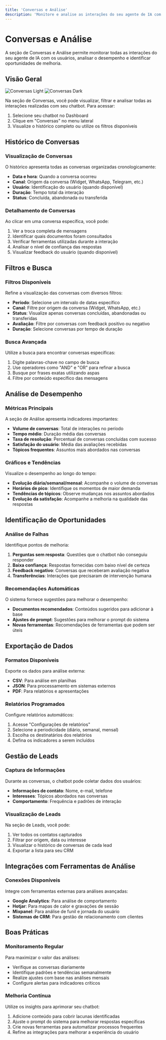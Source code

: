 ```yaml
---
title: 'Conversas e Análise'
description: 'Monitore e analise as interações do seu agente de IA com os usuários'
---
```


# Conversas e Análise

A seção de Conversas e Análise permite monitorar todas as interações do seu agente de IA com os usuários, analisar o desempenho e identificar oportunidades de melhoria.

## Visão Geral

<img
  className="block dark:hidden"
  src="/images/conversations-light.svg"
  alt="Conversas Light"
/>
<img
  className="hidden dark:block"
  src="/images/conversations-dark.svg"
  alt="Conversas Dark"
/>

Na seção de Conversas, você pode visualizar, filtrar e analisar todas as interações realizadas com seu chatbot. Para acessar:

1. Selecione seu chatbot no Dashboard
2. Clique em "Conversas" no menu lateral
3. Visualize o histórico completo ou utilize os filtros disponíveis

## Histórico de Conversas

### Visualização de Conversas

O histórico apresenta todas as conversas organizadas cronologicamente:

- **Data e hora**: Quando a conversa ocorreu
- **Canal**: Origem da conversa (Widget, WhatsApp, Telegram, etc.)
- **Usuário**: Identificação do usuário (quando disponível)
- **Duração**: Tempo total da interação
- **Status**: Concluída, abandonada ou transferida

### Detalhamento de Conversas

Ao clicar em uma conversa específica, você pode:

1. Ver a troca completa de mensagens
2. Identificar quais documentos foram consultados
3. Verificar ferramentas utilizadas durante a interação
4. Analisar o nível de confiança das respostas
5. Visualizar feedback do usuário (quando disponível)

## Filtros e Busca

### Filtros Disponíveis

Refine a visualização das conversas com diversos filtros:

- **Período**: Selecione um intervalo de datas específico
- **Canal**: Filtre por origem da conversa (Widget, WhatsApp, etc.)
- **Status**: Visualize apenas conversas concluídas, abandonadas ou transferidas
- **Avaliação**: Filtre por conversas com feedback positivo ou negativo
- **Duração**: Selecione conversas por tempo de duração

### Busca Avançada

Utilize a busca para encontrar conversas específicas:

1. Digite palavras-chave no campo de busca
2. Use operadores como "AND" e "OR" para refinar a busca
3. Busque por frases exatas utilizando aspas
4. Filtre por conteúdo específico das mensagens

## Análise de Desempenho

### Métricas Principais

A seção de Análise apresenta indicadores importantes:

- **Volume de conversas**: Total de interações no período
- **Tempo médio**: Duração média das conversas
- **Taxa de resolução**: Percentual de conversas concluídas com sucesso
- **Satisfação do usuário**: Média das avaliações recebidas
- **Tópicos frequentes**: Assuntos mais abordados nas conversas

### Gráficos e Tendências

Visualize o desempenho ao longo do tempo:

- **Evolução diária/semanal/mensal**: Acompanhe o volume de conversas
- **Horários de pico**: Identifique os momentos de maior demanda
- **Tendências de tópicos**: Observe mudanças nos assuntos abordados
- **Evolução da satisfação**: Acompanhe a melhoria na qualidade das respostas

## Identificação de Oportunidades

### Análise de Falhas

Identifique pontos de melhoria:

1. **Perguntas sem resposta**: Questões que o chatbot não conseguiu responder
2. **Baixa confiança**: Respostas fornecidas com baixo nível de certeza
3. **Feedback negativo**: Conversas que receberam avaliação negativa
4. **Transferências**: Interações que precisaram de intervenção humana

### Recomendações Automáticas

O sistema fornece sugestões para melhorar o desempenho:

- **Documentos recomendados**: Conteúdos sugeridos para adicionar à base
- **Ajustes de prompt**: Sugestões para melhorar o prompt do sistema
- **Novas ferramentas**: Recomendações de ferramentas que podem ser úteis

## Exportação de Dados

### Formatos Disponíveis

Exporte os dados para análise externa:

- **CSV**: Para análise em planilhas
- **JSON**: Para processamento em sistemas externos
- **PDF**: Para relatórios e apresentações

### Relatórios Programados

Configure relatórios automáticos:

1. Acesse "Configurações de relatórios"
2. Selecione a periodicidade (diário, semanal, mensal)
3. Escolha os destinatários dos relatórios
4. Defina os indicadores a serem incluídos

## Gestão de Leads

### Captura de Informações

Durante as conversas, o chatbot pode coletar dados dos usuários:

- **Informações de contato**: Nome, e-mail, telefone
- **Interesses**: Tópicos abordados nas conversas
- **Comportamento**: Frequência e padrões de interação

### Visualização de Leads

Na seção de Leads, você pode:

1. Ver todos os contatos capturados
2. Filtrar por origem, data ou interesse
3. Visualizar o histórico de conversas de cada lead
4. Exportar a lista para seu CRM

## Integrações com Ferramentas de Análise

### Conexões Disponíveis

Integre com ferramentas externas para análises avançadas:

- **Google Analytics**: Para análise de comportamento
- **Hotjar**: Para mapas de calor e gravações de sessão
- **Mixpanel**: Para análise de funil e jornada do usuário
- **Sistemas de CRM**: Para gestão de relacionamento com clientes

## Boas Práticas

### Monitoramento Regular

Para maximizar o valor das análises:

- Verifique as conversas diariamente
- Identifique padrões e tendências semanalmente
- Realize ajustes com base nas análises mensais
- Configure alertas para indicadores críticos

### Melhoria Contínua

Utilize os insights para aprimorar seu chatbot:

1. Adicione conteúdo para cobrir lacunas identificadas
2. Ajuste o prompt do sistema para melhorar respostas específicas
3. Crie novas ferramentas para automatizar processos frequentes
4. Refine as integrações para melhorar a experiência do usuário
